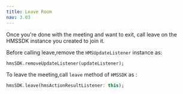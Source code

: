 ```yaml
---
title: Leave Room
nav: 3.03
---
```


Once you're done with the meeting and want to exit, call leave on the HMSSDK instance you created to join it.


Before calling leave,remove the `HMSUpdateListener` instance as:
```dart
hmsSDK.removeUpdateListener(updateListener);
```

To leave the meeting,call `leave` method of `HMSSDK` as :
```dart
hmsSDK.leave(hmsActionResultListener: this);
```
